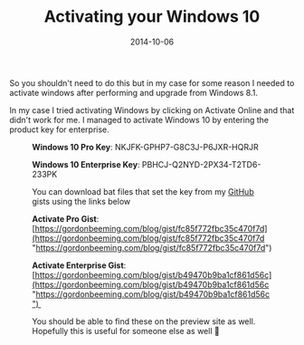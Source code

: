 ﻿---
title: 'Activating your Windows 10'
date: 2014-10-06
tags: ['Just longer than a tweet', 'Windows 10']
draft: false
summary: 'So you shouldn''t need to do this but in my case for some reason I needed to activate windows after performing and upgrade from Windows 8.1.'
---


So you shouldn't need to do this but in my case for some reason I needed to activate windows after performing and upgrade from Windows 8.1. 
 
In my case I tried activating Windows by clicking on Activate Online and that didn't work for me. I managed to activate Windows 10 by entering the product key for enterprise.
 
<Figure key="/images/b2392928c5c9413e84e3826907923b4f.png" src="/images/b2392928c5c9413e84e3826907923b4f.png" alt="Windows 10 Activation Screen" width="0" height="0" caption="Windows 10 Activation Screen showing product key entry" />
 
**Windows 10 Pro Key**: NKJFK-GPHP7-G8C3J-P6JXR-HQRJR 
 
**Windows 10 Enterprise Key**: PBHCJ-Q2NYD-2PX34-T2TD6-233PK 
 
You can download bat files that set the key from my [GitHub](http://github.com) gists using the links below
 
**Activate Pro Gist**: [https://gordonbeeming.com/blog/gist/fc85f772fbc35c470f7d](https://gordonbeeming.com/blog/gist/fc85f772fbc35c470f7d "https://gordonbeeming.com/blog/gist/fc85f772fbc35c470f7d")
 
**Activate Enterprise Gist**:  [https://gordonbeeming.com/blog/gist/b49470b9ba1cf861d56c](https://gordonbeeming.com/blog/gist/b49470b9ba1cf861d56c "https://gordonbeeming.com/blog/gist/b49470b9ba1cf861d56c") 
 
You should be able to find these on the preview site as well. Hopefully this is useful for someone else as well 🙂

